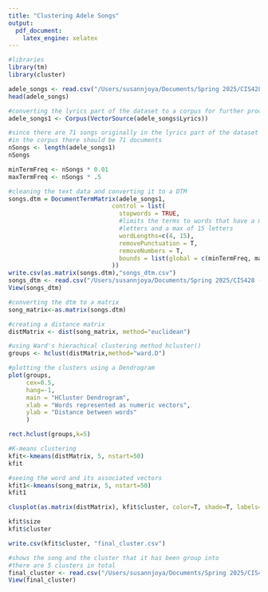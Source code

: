 ```yaml
---
title: "Clustering Adele Songs"
output:
  pdf_document:
    latex_engine: xelatex
---
```

```r
#libraries
library(tm)
library(cluster)
```


```r
adele_songs <- read.csv("/Users/susannjoya/Documents/Spring 2025/CIS428 - Text Analytics/adelesongs.csv", header = TRUE)
head(adele_songs)
```

```r
#converting the lyrics part of the dataset to a corpus for further processing
adele_songs1 <- Corpus(VectorSource(adele_songs$Lyrics))
```

```r
#since there are 71 songs originally in the lyrics part of the dataset
#in the corpus there should be 71 documents
nSongs <- length(adele_songs1)
nSongs

minTermFreq <- nSongs * 0.01
maxTermFreq <- nSongs * .5
```

```r
#cleaning the text data and converting it to a DTM
songs.dtm = DocumentTermMatrix(adele_songs1,
                             control = list(
                               stopwords = TRUE, 
                               #limits the terms to words that have a min of 4 
                               #letters and a max of 15 letters
                               wordLengths=c(4, 15),
                               removePunctuation = T,
                               removeNumbers = T,
                               bounds = list(global = c(minTermFreq, maxTermFreq))
                             ))
write.csv(as.matrix(songs.dtm),"songs_dtm.csv")
songs_dtm <- read.csv("/Users/susannjoya/Documents/Spring 2025/CIS428 - Text Analytics/songs_dtm.csv", header = TRUE)
View(songs_dtm)
```

```r
#converting the dtm to a matrix
song_matrix<-as.matrix(songs.dtm) 

#creating a distance matrix 
distMatrix <- dist(song_matrix, method="euclidean")

#using Ward's hierachical clustering method hcluster() 
groups <- hclust(distMatrix,method="ward.D") 

#plotting the clusters using a Dendrogram
plot(groups, 
     cex=0.5, 
     hang=-1,
     main = "HCluster Dendrogram",
     xlab = "Words represented as numeric vectors",
     ylab = "Distance between words"
     )

rect.hclust(groups,k=5)

```

```r
#K-means clustering 
kfit<-kmeans(distMatrix, 5, nstart=50)
kfit

#seeing the word and its associated vectors
kfit1<-kmeans(song_matrix, 5, nstart=50)
kfit1

clusplot(as.matrix(distMatrix), kfit$cluster, color=T, shade=T, labels=2, lines=0)

kfit$size
kfit$cluster

write.csv(kfit$cluster, "final_cluster.csv")

#shows the song and the cluster that it has been group into 
#there are 5 clusters in total 
final_cluster <- read.csv("/Users/susannjoya/Documents/Spring 2025/CIS428 - Text Analytics/final_cluster.csv", header = TRUE)
View(final_cluster)

```


